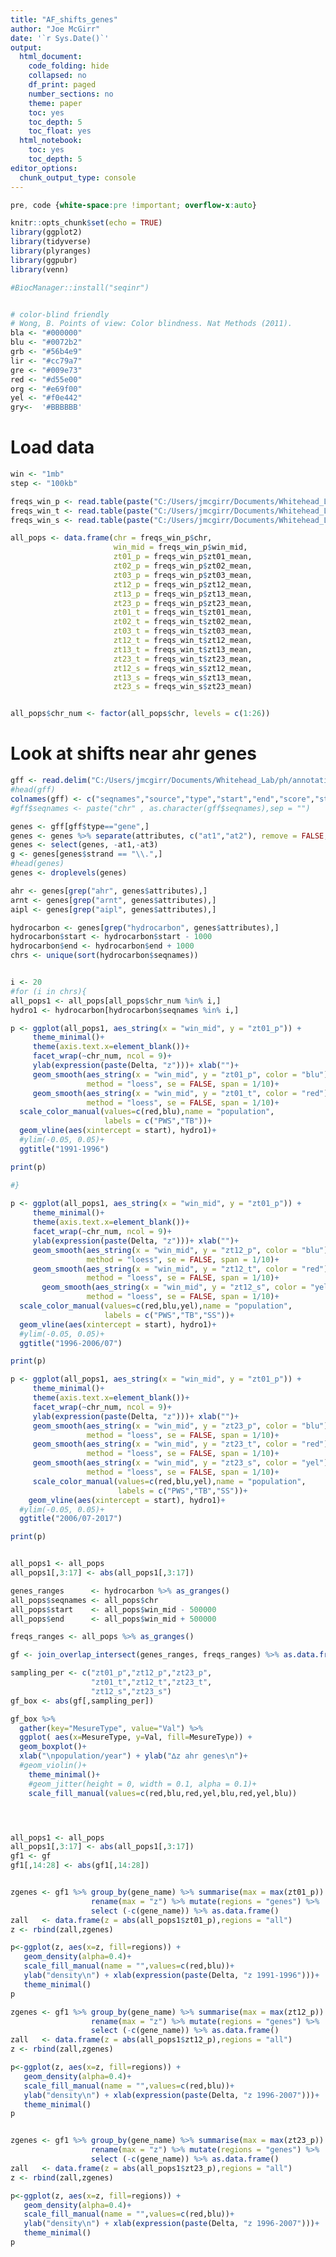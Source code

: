 ```yaml
---
title: "AF_shifts_genes"
author: "Joe McGirr"
date: '`r Sys.Date()`'
output:
  html_document:
    code_folding: hide
    collapsed: no
    df_print: paged
    number_sections: no
    theme: paper
    toc: yes
    toc_depth: 5
    toc_float: yes
  html_notebook:
    toc: yes
    toc_depth: 5
editor_options: 
  chunk_output_type: console
---
```



```css
pre, code {white-space:pre !important; overflow-x:auto}
```


```r
knitr::opts_chunk$set(echo = TRUE)
library(ggplot2)
library(tidyverse)
library(plyranges)
library(ggpubr)
library(venn)

#BiocManager::install("seqinr")


# color-blind friendly 
# Wong, B. Points of view: Color blindness. Nat Methods (2011).
bla <- "#000000"
blu <- "#0072b2"
grb <- "#56b4e9"
lir <- "#cc79a7"
gre <- "#009e73"
red <- "#d55e00"
org <- "#e69f00"
yel <- "#f0e442"
gry<-  '#BBBBBB'

```

# Load data

```r

win <- "1mb"
step <- "100kb"

freqs_win_p <- read.table(paste("C:/Users/jmcgirr/Documents/Whitehead_Lab/ph/freqs/window/PWS_shifts_",win,"_win_",step,"_step.txt",sep = ""))
freqs_win_t <- read.table(paste("C:/Users/jmcgirr/Documents/Whitehead_Lab/ph/freqs/window/TB_shifts_",win,"_win_",step,"_step.txt",sep = ""))
freqs_win_s <- read.table(paste("C:/Users/jmcgirr/Documents/Whitehead_Lab/ph/freqs/window/SS_shifts_",win,"_win_",step,"_step.txt",sep = ""))

all_pops <- data.frame(chr = freqs_win_p$chr,
                       win_mid = freqs_win_p$win_mid,
                       zt01_p = freqs_win_p$zt01_mean,
                       zt02_p = freqs_win_p$zt02_mean,
                       zt03_p = freqs_win_p$zt03_mean,
                       zt12_p = freqs_win_p$zt12_mean,
                       zt13_p = freqs_win_p$zt13_mean,
                       zt23_p = freqs_win_p$zt23_mean,
                       zt01_t = freqs_win_t$zt01_mean,
                       zt02_t = freqs_win_t$zt02_mean,
                       zt03_t = freqs_win_t$zt03_mean,
                       zt12_t = freqs_win_t$zt12_mean,
                       zt13_t = freqs_win_t$zt13_mean,
                       zt23_t = freqs_win_t$zt23_mean,
                       zt12_s = freqs_win_s$zt12_mean,
                       zt13_s = freqs_win_s$zt13_mean,
                       zt23_s = freqs_win_s$zt23_mean)


all_pops$chr_num <- factor(all_pops$chr, levels = c(1:26))

```

# Look at shifts near ahr genes

```r

gff <- read.delim("C:/Users/jmcgirr/Documents/Whitehead_Lab/ph/annotations/Clupea_harengus.Ch_v2.0.2.100.gff3",header = FALSE, sep = "\t",comment.char = '#')
#head(gff)
colnames(gff) <- c("seqnames","source","type","start","end","score","strand","phase","attributes")
#gff$seqnames <- paste("chr" , as.character(gff$seqnames),sep = "")

genes <- gff[gff$type=="gene",]
genes <- genes %>% separate(attributes, c("at1","at2"), remove = FALSE,sep = "Name=") %>% separate(at2, c("gene_name","at3"), extra = "drop",sep = ";")
genes <- select(genes, -at1,-at3)
g <- genes[genes$strand == "\\.",]
#head(genes)
genes <- droplevels(genes)

ahr <- genes[grep("ahr", genes$attributes),]
arnt <- genes[grep("arnt", genes$attributes),]
aipl <- genes[grep("aipl", genes$attributes),]

hydrocarbon <- genes[grep("hydrocarbon", genes$attributes),]
hydrocarbon$start <- hydrocarbon$start - 1000
hydrocarbon$end <- hydrocarbon$end + 1000
chrs <- unique(sort(hydrocarbon$seqnames))


i <- 20
#for (i in chrs){
all_pops1 <- all_pops[all_pops$chr_num %in% i,]
hydro1 <- hydrocarbon[hydrocarbon$seqnames %in% i,]

p <- ggplot(all_pops1, aes_string(x = "win_mid", y = "zt01_p")) + 
     theme_minimal()+
     theme(axis.text.x=element_blank())+
     facet_wrap(~chr_num, ncol = 9)+
     ylab(expression(paste(Delta, "z")))+ xlab("")+ 
     geom_smooth(aes_string(x = "win_mid", y = "zt01_p", color = "blu"),
                 method = "loess", se = FALSE, span = 1/10)+
     geom_smooth(aes_string(x = "win_mid", y = "zt01_t", color = "red"),
                 method = "loess", se = FALSE, span = 1/10)+
  scale_color_manual(values=c(red,blu),name = "population",
                     labels = c("PWS","TB"))+
  geom_vline(aes(xintercept = start), hydro1)+
  #ylim(-0.05, 0.05)+
  ggtitle("1991-1996")

print(p)

#}
  
p <- ggplot(all_pops1, aes_string(x = "win_mid", y = "zt01_p")) + 
     theme_minimal()+
     theme(axis.text.x=element_blank())+
     facet_wrap(~chr_num, ncol = 9)+
     ylab(expression(paste(Delta, "z")))+ xlab("")+ 
     geom_smooth(aes_string(x = "win_mid", y = "zt12_p", color = "blu"),
                 method = "loess", se = FALSE, span = 1/10)+
     geom_smooth(aes_string(x = "win_mid", y = "zt12_t", color = "red"),
                 method = "loess", se = FALSE, span = 1/10)+
       geom_smooth(aes_string(x = "win_mid", y = "zt12_s", color = "yel"),
                 method = "loess", se = FALSE, span = 1/10)+
  scale_color_manual(values=c(red,blu,yel),name = "population",
                     labels = c("PWS","TB","SS"))+
  geom_vline(aes(xintercept = start), hydro1)+
  #ylim(-0.05, 0.05)+
  ggtitle("1996-2006/07")

print(p)

p <- ggplot(all_pops1, aes_string(x = "win_mid", y = "zt01_p")) + 
     theme_minimal()+
     theme(axis.text.x=element_blank())+
     facet_wrap(~chr_num, ncol = 9)+
     ylab(expression(paste(Delta, "z")))+ xlab("")+ 
     geom_smooth(aes_string(x = "win_mid", y = "zt23_p", color = "blu"),
                 method = "loess", se = FALSE, span = 1/10)+
     geom_smooth(aes_string(x = "win_mid", y = "zt23_t", color = "red"),
                 method = "loess", se = FALSE, span = 1/10)+
     geom_smooth(aes_string(x = "win_mid", y = "zt23_s", color = "yel"),
                 method = "loess", se = FALSE, span = 1/10)+
     scale_color_manual(values=c(red,blu,yel),name = "population",
                        labels = c("PWS","TB","SS"))+
    geom_vline(aes(xintercept = start), hydro1)+
  #ylim(-0.05, 0.05)+
  ggtitle("2006/07-2017")

print(p)


all_pops1 <- all_pops
all_pops1[,3:17] <- abs(all_pops1[,3:17])

genes_ranges      <- hydrocarbon %>% as_granges()
all_pops$seqnames <- all_pops$chr
all_pops$start    <- all_pops$win_mid - 500000
all_pops$end      <- all_pops$win_mid + 500000

freqs_ranges <- all_pops %>% as_granges()

gf <- join_overlap_intersect(genes_ranges, freqs_ranges) %>% as.data.frame()

sampling_per <- c("zt01_p","zt12_p","zt23_p",
                  "zt01_t","zt12_t","zt23_t",
                  "zt12_s","zt23_s")
gf_box <- abs(gf[,sampling_per])

gf_box %>% 
  gather(key="MesureType", value="Val") %>%
  ggplot( aes(x=MesureType, y=Val, fill=MesureType)) +
  geom_boxplot()+
  xlab("\npopulation/year") + ylab("∆z ahr genes\n")+
  #geom_violin()+
    theme_minimal()+
    #geom_jitter(height = 0, width = 0.1, alpha = 0.1)+
    scale_fill_manual(values=c(red,blu,red,yel,blu,red,yel,blu))




all_pops1 <- all_pops
all_pops1[,3:17] <- abs(all_pops1[,3:17])
gf1 <- gf
gf1[,14:28] <- abs(gf1[,14:28])


zgenes <- gf1 %>% group_by(gene_name) %>% summarise(max = max(zt01_p)) %>%
                  rename(max = "z") %>% mutate(regions = "genes") %>%
                  select (-c(gene_name)) %>% as.data.frame()
zall   <- data.frame(z = abs(all_pops1$zt01_p),regions = "all")
z <- rbind(zall,zgenes)

p<-ggplot(z, aes(x=z, fill=regions)) +
   geom_density(alpha=0.4)+
   scale_fill_manual(name = "",values=c(red,blu))+
   ylab("density\n") + xlab(expression(paste(Delta, "z 1991-1996")))+
   theme_minimal()
p

zgenes <- gf1 %>% group_by(gene_name) %>% summarise(max = max(zt12_p)) %>%
                  rename(max = "z") %>% mutate(regions = "genes") %>%
                  select (-c(gene_name)) %>% as.data.frame()
zall   <- data.frame(z = abs(all_pops1$zt12_p),regions = "all")
z <- rbind(zall,zgenes)

p<-ggplot(z, aes(x=z, fill=regions)) +
   geom_density(alpha=0.4)+
   scale_fill_manual(name = "",values=c(red,blu))+
   ylab("density\n") + xlab(expression(paste(Delta, "z 1996-2007")))+
   theme_minimal()
p


zgenes <- gf1 %>% group_by(gene_name) %>% summarise(max = max(zt23_p)) %>%
                  rename(max = "z") %>% mutate(regions = "genes") %>%
                  select (-c(gene_name)) %>% as.data.frame()
zall   <- data.frame(z = abs(all_pops1$zt23_p),regions = "all")
z <- rbind(zall,zgenes)

p<-ggplot(z, aes(x=z, fill=regions)) +
   geom_density(alpha=0.4)+
   scale_fill_manual(name = "",values=c(red,blu))+
   ylab("density\n") + xlab(expression(paste(Delta, "z 1996-2007")))+
   theme_minimal()
p


```
